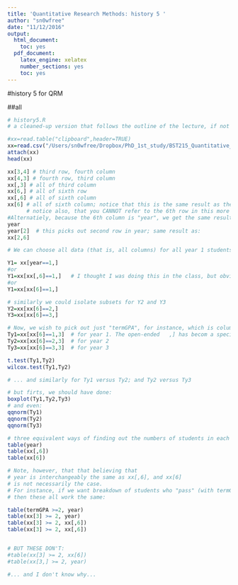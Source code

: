 ```yaml
---
title: 'Quantitative Research Methods: history 5 '
author: "sn0wfree"
date: "11/12/2016"
output:
  html_document:
    toc: yes
  pdf_document:
    latex_engine: xelatex
    number_sections: yes
    toc: yes
---
```

#history 5 for QRM

##all
```r
# history5.R
# a cleaned-up version that follows the outline of the lecture, if not the detail

#xx=read.table("clipboard",header=TRUE)
xx=read.csv("/Users/sn0wfree/Dropbox/PhD_1st_study/BST215_Quantitative_Research_Methods_Term_1/r_code/attendSLIM.csv",header=TRUE)
attach(xx)
head(xx)

xx[3,4] # third row, fourth column
xx[4,3] # fourth row, third column
xx[,3] # all of third column
xx[6,] # all of sixth row
xx[,6] # all of sixth column
xx[6] # all of sixth column; notice that this is the same result as the last line
      # notice also, that you CANNOT refer to the 6th row in this more economical way
#Alternatiely, because the 6th column is "year", we get the same results by typing:
year
year[2]  # this picks out second row in year; same result as:
xx[2,6]

# We can choose all data (that is, all columns) for all year 1 students and put it in Y1 by doing:

Y1= xx[year==1,]
#or
Y1=xx[xx[,6]==1,]   # I thought I was doing this in the class, but obviously not...
#or
Y1=xx[xx[6]==1,]

# similarly we could isolate subsets for Y2 and Y3
Y2=xx[xx[6]==2,]
Y3=xx[xx[6]==3,]

# Now, we wish to pick out just "termGPA", for instance, which is column 3
Ty1=xx[xx[6]==1,3]  # for year 1. The open-ended   ,] has becom a specific ,3]
Ty2=xx[xx[6]==2,3]  # for year 2
Ty3=xx[xx[6]==3,3]  # for year 3

t.test(Ty1,Ty2)
wilcox.test(Ty1,Ty2)

# ... and similarly for Ty1 versus Ty2; and Ty2 versus Ty3

# but firts, we should have done:
boxplot(Ty1,Ty2,Ty3)
# and even:
qqnorm(Ty1)
qqnorm(Ty2)
qqnorm(Ty3)

# three equivalent ways of finding out the numbers of students in each year
table(year)
table(xx[,6])
table(xx[6])

# Note, however, that that believing that
# year is interchangeably the same as xx[,6], and xx[6]
# is not necessarily the case.
# For instance, if we want breakdown of students who "pass" (with termGPA >=2)
# then these all work the same:

table(termGPA >=2, year)
table(xx[3] >= 2, year)
table(xx[3] >= 2, xx[,6])
table(xx[3] >= 2, xx[,6])


# BUT THESE DON'T:
#table(xx[3] >= 2, xx[6])
#table(xx[3,] >= 2, year)

#... and I don't know why...


```

